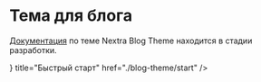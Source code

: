 
# Тема для блога

<Callout type="warning">[Документация](https://nextra.site/docs/blog-theme) по теме Nextra Blog Theme находится в стадии разработки.</Callout>

<Cards>
  <Cards.Card
    icon={
			<svg
				xmlns="http://www.w3.org/2000/svg"
				fill="none"
				viewBox="0 0 24 24"
				stroke-width="1.5"
				stroke="currentColor"
			>
				<path
					stroke-linecap="round"
					stroke-linejoin="round"
					d="M8.25 4.5l7.5 7.5-7.5 7.5"
				/>
			</svg>
		}
    title="Быстрый старт"
    href="./blog-theme/start"
  />
</Cards>